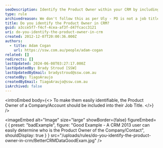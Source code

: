 ```yaml
---
seoDescription: Identify the Product Owner within your CRM by including their role in job titles for seamless tracking and management.
type: rule
archivedreason: We don't follow this as per Uly - PO is not a job title.
title: Do you identify the Product Owner in CRM?
guid: a3cce5f7-f4cf-4cea-af3f-d47fcacc3121
uri: do-you-identify-the-product-owner-in-crm
created: 2012-12-07T20:00:36.000Z
authors:
  - title: Adam Cogan
    url: https://ssw.com.au/people/adam-cogan
related: []
redirects: []
lastUpdated: 2024-06-08T03:27:17.000Z
lastUpdatedBy: Brady Stroud [SSW]
lastUpdatedByEmail: bradystroud@ssw.com.au
createdBy: TiagoAraujo
createdByEmail: TiagoAraujo@ssw.com.au
isArchived: false
---
```


<introEmbed
  body={<>
To make them easily identifiable, the Product Owner of a Company/Account should be included into their Job Title.
  </>}
/>

<imageEmbed
  alt="Image"
  size="large"
  showBorder={false}
  figureEmbed={ {
    preset: "badExample",
    figure: "Good Example - A CRM 2013 user can easily determine who is the Product Owner of the Company/Contact",
    shouldDisplay: true
  } }
  src="/uploads/rules/do-you-identify-the-product-owner-in-crm/BetterCRMDataGoodExam.jpg"
/>
